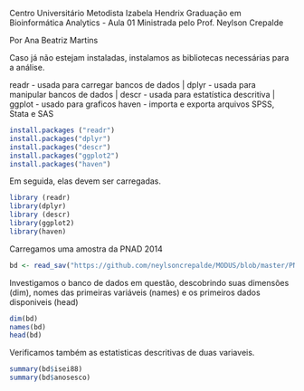 Centro Universitário Metodista Izabela Hendrix
Graduação em Bioinformática
Analytics - Aula 01
Ministrada pelo Prof. Neylson Crepalde

Por Ana Beatriz Martins

Caso já não estejam instaladas, instalamos as bibliotecas necessárias para a análise.

readr - usada para carregar bancos de dados |
dplyr - usada para manipular bancos de dados |
descr - usada para estatística descritiva |
ggplot - usado para graficos
haven - importa e exporta arquivos SPSS, Stata e SAS

```{r}
install.packages ("readr")
install.packages("dplyr")
install.packages("descr")
install.packages("ggplot2")
install.packages("haven")
```

Em seguida, elas devem ser carregadas.
```{r}
library (readr)
library(dplyr)
library (descr)
library(ggplot2)
library(haven)
```

Carregamos uma amostra da PNAD 2014

```{r}
bd <- read_sav("https://github.com/neylsoncrepalde/MODUS/blob/master/PNAD2014_30a50_novo4.sav?raw=true")
```

Investigamos o banco de dados em questão, descobrindo suas dimensões (dim), nomes das primeiras variáveis (names) e os primeiros dados disponiveis (head)

```{r}
dim(bd) 
names(bd) 
head(bd) 
```

Verificamos também as estatisticas descritivas de duas variaveis.

```{r}
summary(bd$isei88)
summary(bd$anosesco)
```

